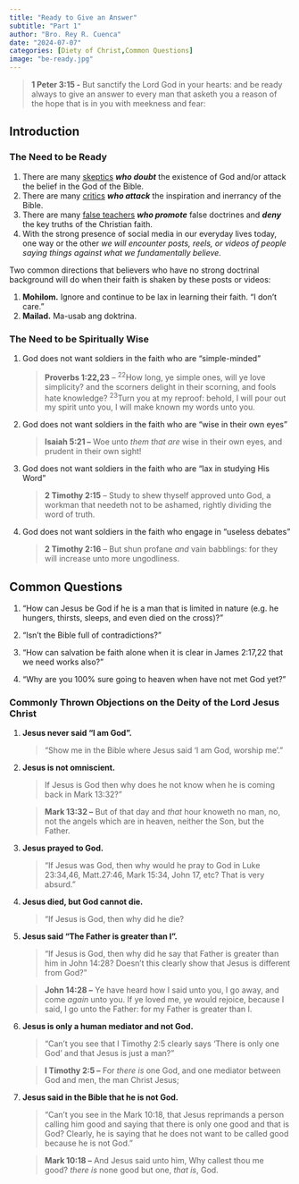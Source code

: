 ```yaml
---
title: "Ready to Give an Answer"
subtitle: "Part 1"
author: "Bro. Rey R. Cuenca"
date: "2024-07-07"
categories: [Diety of Christ,Common Questions]
image: "be-ready.jpg"
---
```


> **1 Peter 3:15 -** But sanctify the Lord God in your hearts: and be ready always to give an answer to every man that asketh you a reason of the hope that is in you with meekness and fear:

## Introduction

### The Need to be Ready

1.  There are many [skeptics]{.underline} ***who doubt*** the existence of God and/or attack the belief in the God of the Bible.
2.  There are many [critics]{.underline} ***who attack*** the inspiration and inerrancy of the Bible.
3.  There are many [false teachers]{.underline} ***who promote*** false doctrines and ***deny*** the key truths of the Christian faith.
4.  With the strong presence of social media in our everyday lives today, one way or the other *we will encounter posts, reels, or videos of people saying things against what we fundamentally believe.* 

Two common directions that believers who have no strong doctrinal background will do when their faith is shaken by these posts or videos:

1.  **Mohilom.** Ignore and continue to be lax in learning their faith. “I don’t care.”
2.  **Mailad.** Ma-usab ang doktrina.

### **The Need to be Spiritually Wise**

1.  God does not want soldiers in the faith who are “simple-minded”

    > **Proverbs 1:22,23** – ^22^How long, ye simple ones, will ye love simplicity? and the scorners delight in their scorning, and fools hate knowledge? ^23^Turn you at my reproof: behold, I will pour out my spirit unto you, I will make known my words unto you.

2.  God does not want soldiers in the faith who are “wise in their own eyes”

    > **Isaiah 5:21 –** Woe unto *them that are* wise in their own eyes, and prudent in their own sight!

3.  God does not want soldiers in the faith who are “lax in studying His Word”

    > **2 Timothy 2:15** – Study to shew thyself approved unto God, a workman that needeth not to be ashamed, rightly dividing the word of truth.

4.  God does not want soldiers in the faith who engage in “useless debates”

    > **2 Timothy 2:16** – But shun profane *and* vain babblings: for they will increase unto more ungodliness.

## Common Questions

1.  “How can Jesus be God if he is a man that is limited in nature (e.g. he hungers, thirsts, sleeps, and even died on the cross)?”

2.  “Isn't the Bible full of contradictions?”

3.  “How can salvation be faith alone when it is clear in James 2:17,22 that we need works also?”

4.  “Why are you 100% sure going to heaven when have not met God yet?”

### **Commonly Thrown Objections on the Deity of the Lord Jesus Christ**

1.  **Jesus never said “I am God”.**

    > “Show me in the Bible where Jesus said ‘I am God, worship me’.”

2.  **Jesus is not omniscient.**

    > If Jesus is God then why does he not know when he is coming back in Mark 13:32?”

    > **Mark 13:32 –** But of that day and *that* hour knoweth no man, no, not the angels which are in heaven, neither the Son, but the Father.

3.  **Jesus prayed to God.**

    > “If Jesus was God, then why would he pray to God in Luke 23:34,46, Matt.27:46, Mark 15:34, John 17, etc? That is very absurd.” 

4.  **Jesus died, but God cannot die.**

    > “If Jesus is God, then why did he die?

5.  **Jesus said “The Father is greater than I”.**

    > “If Jesus is God, then why did he say that Father is greater than him in John 14:28? Doesn’t this clearly show that Jesus is different from God?”

    > **John 14:28 –** Ye have heard how I said unto you, I go away, and come *again* unto you. If ye loved me, ye would rejoice, because I said, I go unto the Father: for my Father is greater than I.

6.  **Jesus is only a human mediator and not God.**

    > “Can’t you see that I Timothy 2:5 clearly says ‘There is only one God’ and that Jesus is just a man?”

    > **I Timothy 2:5 –** For *there is* one God, and one mediator between God and men, the man Christ Jesus;

7.  **Jesus said in the Bible that he is not God.**

    > “Can’t you see in the Mark 10:18, that Jesus reprimands a person calling him good and saying that there is only one good and that is God? Clearly, he is saying that he does not want to be called good because he is not God.”

    > **Mark 10:18 –** And Jesus said unto him, Why callest thou me good? *there is* none good but one, *that is*, God.

